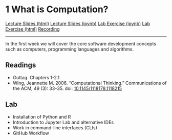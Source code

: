 # 1 What is Computation?

<div id="buttons">
<a class="btn btn-primary btn-lg" role="button" href="lectures/01b_week.html">Lecture Slides (html)</a>
<a class="btn btn-secondary btn-lg" role="button" href="https://github.com/ASDS-TCD/POP77001_Computer_Programming_2021/blob/main/lectures/01b_week.ipynb">Lecture Slides (ipynb)</a>
<a class="btn btn-success btn-lg" role="button" href="https://github.com/ASDS-TCD/POP77001_Computer_Programming_2021/blob/main/labs/01_week.ipynb">Lab Exercise (ipynb)</a>
<a class="btn btn-secondary btn-lg" role="button" href="labs/01_week.html">Lab Exercise (html)</a>
<a class="btn btn-warning btn-lg" role="button" href="recordings/01_week_lecture.mp3">Recording</a>
</div>
---

In the first week we will cover the core software development concepts such as computers, programming languages and algorithms.

## Readings

- Guttag. Chapters 1-2.1
- Wing, Jeannette M. 2006. "Computational Thinking." Communications of the ACM, 49 (3): 33–35. doi: [10.1145/1118178.1118215](https://doi.org/10.1145/1118178.1118215)

## Lab

- Installation of Python and R
- Introduction to Jupyter Lab and alternative IDEs
- Work in command-line interfaces (CLIs)
- GitHub Workflow
